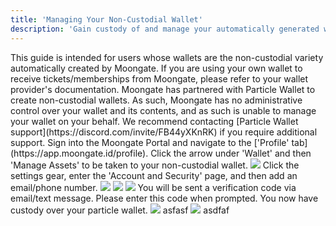 ```yaml
---
title: 'Managing Your Non-Custodial Wallet'
description: 'Gain custody of and manage your automatically generated wallet.'
---
```

<Info>
    This guide is intended for users whose wallets are the non-custodial variety automatically created by Moongate. If you are 
    using your own wallet to receive tickets/memberships from Moongate, please refer to your wallet provider's documentation.
</Info>
<Warning>
    Moongate has partnered with Particle Wallet to create non-custodial wallets. As such, Moongate has no administrative control over your wallet and its contents, and as such is unable to manage your wallet on your behalf. 
    We recommend contacting [Particle Wallet support](https://discord.com/invite/FB44yXKnRK) if you require additional support.
</Warning>

<Accordion title="Claiming Your Non-Custodial Wallet">
    <Steps>    
        <Step title="Access your non-custodial wallet">
            Sign into the Moongate Portal and navigate to the ['Profile' tab](https://app.moongate.id/profile). 
            Click the arrow under 'Wallet' and then 'Manage Assets' to be taken to your non-custodial wallet.
            <img src="/user-guide/images/managing-wallet/manage-non-custodial-wallet/manage assets button.gif"/>
        </Step>
        <Step title="Verify your wallet via email or phone number">
            Click the settings gear, enter the 'Account and Security' page, and then add an email/phone number.
            <img src="/user-guide/images/managing-wallet/manage-non-custodial-wallet/pw setting.png"/>
            <img src="/user-guide/images/managing-wallet/manage-non-custodial-wallet/pw acct security.png"/>
            <img src="/user-guide/images/managing-wallet/manage-non-custodial-wallet/pw set email.png"/>
            You will be sent a verification code via email/text message. Please enter this code when prompted. 
            You now have custody over your particle wallet.
            <img src="/user-guide/images/managing-wallet/manage-non-custodial-wallet/pw enter code.png"/>
        </Step>
    </Steps>
</Accordion>

<Accordion title="Signing into DApps With Your Wallet">
    <Steps>
        <Step title="g">
            asfasf
            <img src="/user-guide/images/managing-wallet/manage-non-custodial-wallet/dapp connect.png"/>
        </Step>
        <Step title="gg">
            asdfaf
        </Step>
    </Steps>
</Accordion>